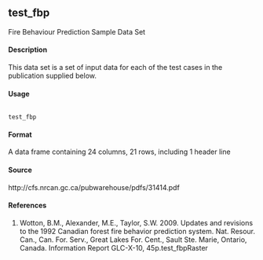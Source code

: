 
## test_fbp
Fire Behaviour Prediction Sample Data Set

#### Description
This data set is a set of input data for each of the test cases in the publication supplied below.

#### Usage
<pre><code>
test_fbp
</code></pre>

#### Format
A data frame containing 24 columns, 21 rows, including 1 header line

#### Source
http://cfs.nrcan.gc.ca/pubwarehouse/pdfs/31414.pdf

#### References
1. Wotton, B.M., Alexander, M.E., Taylor, S.W. 2009. Updates and revisions to the 1992 Canadian
forest fire behavior prediction system. Nat. Resour. Can., Can. For. Serv., Great Lakes For. Cent.,
Sault Ste. Marie, Ontario, Canada. Information Report GLC-X-10, 45p.test_fbpRaster
